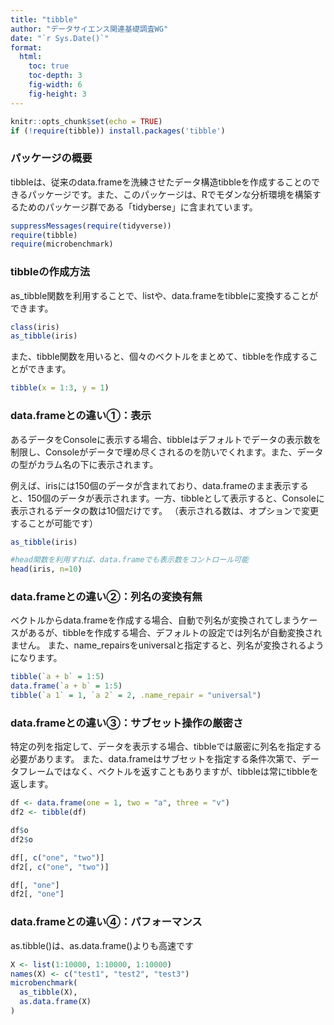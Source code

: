 ```yaml
---
title: "tibble"
author: "データサイエンス関連基礎調査WG"
date: "`r Sys.Date()`"
format:
  html:
    toc: true
    toc-depth: 3
    fig-width: 6
    fig-height: 3
---
```


```r
knitr::opts_chunk$set(echo = TRUE)
if (!require(tibble)) install.packages('tibble')
```

### パッケージの概要

tibbleは、従来のdata.frameを洗練させたデータ構造tibbleを作成することのできるパッケージです。また、このパッケージは、Rでモダンな分析環境を構築するためのパッケージ群である「tidyberse」に含まれています。

```r
suppressMessages(require(tidyverse))
require(tibble)
require(microbenchmark)
```

### tibbleの作成方法
as_tibble関数を利用することで、listや、data.frameをtibbleに変換することができます。

```r
class(iris)
as_tibble(iris)
```

また、tibble関数を用いると、個々のベクトルをまとめて、tibbleを作成することができます。

```r
tibble(x = 1:3, y = 1)
```

### data.frameとの違い①：表示
あるデータをConsoleに表示する場合、tibbleはデフォルトでデータの表示数を制限し、Consoleがデータで埋め尽くされるのを防いでくれます。また、データの型がカラム名の下に表示されます。

例えば、irisには150個のデータが含まれており、data.frameのまま表示すると、150個のデータが表示されます。一方、tibbleとして表示すると、Consoleに表示されるデータの数は10個だけです。
（表示される数は、オプションで変更することが可能です）

```r
as_tibble(iris)

#head関数を利用すれば、data.frameでも表示数をコントロール可能
head(iris, n=10)
```

### data.frameとの違い②：列名の変換有無
ベクトルからdata.frameを作成する場合、自動で列名が変換されてしまうケースがあるが、tibbleを作成する場合、デフォルトの設定では列名が自動変換されません。
また、name_repairsをuniversalと指定すると、列名が変換されるようになります。

```r
tibble(`a + b` = 1:5)
data.frame(`a + b` = 1:5)
tibble(`a 1` = 1, `a 2` = 2, .name_repair = "universal")
```

### data.frameとの違い③：サブセット操作の厳密さ
特定の列を指定して、データを表示する場合、tibbleでは厳密に列名を指定する必要があります。
また、data.frameはサブセットを指定する条件次第で、データフレームではなく、ベクトルを返すこともありますが、tibbleは常にtibbleを返します。

```r
df <- data.frame(one = 1, two = "a", three = "v")
df2 <- tibble(df)

df$o
df2$o

df[, c("one", "two")]
df2[, c("one", "two")]

df[, "one"]
df2[, "one"]
```

### data.frameとの違い④：パフォーマンス
as.tibble()は、as.data.frame()よりも高速です

```r
X <- list(1:10000, 1:10000, 1:10000)
names(X) <- c("test1", "test2", "test3")
microbenchmark(
  as_tibble(X),
  as.data.frame(X)
)
```



